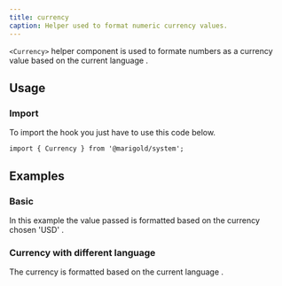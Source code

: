 ```yaml
---
title: currency
caption: Helper used to format numeric currency values.
---
```


`<Currency>` helper component is used to formate numbers as a currency value based on the current language .

## Usage

### Import

To import the hook you just have to use this code below.

```tsx
import { Currency } from '@marigold/system';
```

## Examples

### Basic

In this example the value passed is formatted based on the currency chosen 'USD' .

<ComponentDemo file="./currency.demo.tsx" />

### Currency with different language

The currency is formatted based on the current language .

<ComponentDemo file="./formatted-currency.demo.tsx" />
